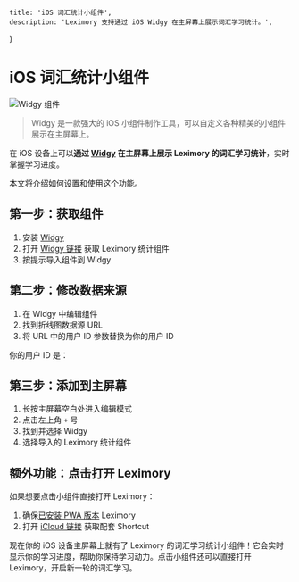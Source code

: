 
    title: 'iOS 词汇统计小组件',
    description: 'Leximory 支持通过 iOS Widgy 在主屏幕上展示词汇学习统计。',
}

# iOS 词汇统计小组件

![Widgy 组件](/ios-widget/screenshot.webp)

> Widgy 是一款强大的 iOS 小组件制作工具，可以自定义各种精美的小组件展示在主屏幕上。


在 iOS 设备上可以**通过 [Widgy](https://apps.apple.com/app/widgy/id1524540481) 在主屏幕上展示 Leximory 的词汇学习统计**，实时掌握学习进度。

本文将介绍如何设置和使用这个功能。

## 第一步：获取组件

1. 安装 [Widgy](https://apps.apple.com/app/widgy/id1524540481)
2. 打开 [Widgy 链接](widgyURL://widgy.icu/api/v1/widgy/9e275c95-0e54-4b15-a2dd-65663223d0cd) 获取 Leximory 统计组件
3. 按提示导入组件到 Widgy

## 第二步：修改数据来源

1. 在 Widgy 中编辑组件
2. 找到折线图数据源 URL
3. 将 URL 中的用户 ID 参数替换为你的用户 ID

你的用户 ID 是：

<UID />

## 第三步：添加到主屏幕


1. 长按主屏幕空白处进入编辑模式
2. 点击左上角 `+` 号
3. 找到并选择 Widgy
4. 选择导入的 Leximory 统计组件

## 额外功能：点击打开 Leximory

如果想要点击小组件直接打开 Leximory：

1. 确保[已安装 PWA 版本](/blog/install-pwa) Leximory
1. 打开 [iCloud 链接](https://www.icloud.com/shortcuts/98690fe010f14931a8982f7f8d7a02ee) 获取配套 Shortcut

现在你的 iOS 设备主屏幕上就有了 Leximory 的词汇学习统计小组件！它会实时显示你的学习进度，帮助你保持学习动力。点击小组件还可以直接打开 Leximory，开启新一轮的词汇学习。
